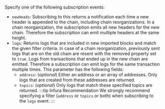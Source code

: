 Specify one of the following subscription events:

- `newHeads`: Subscribing to this returns a notification each time a new header is appended to the chain, including chain reorganizations. In a chain reorganization, the subscription emits all new headers for the new chain. Therefore the subscription can emit multiple headers at the same height.
- `logs`: Returns logs that are included in new imported blocks and match the given filter criteria. In case of a chain reorganization, previously sent logs that are on the old chain are resent with the removed property set to `true`. Logs from transactions that ended up in the new chain are emitted. Therefore a subscription can emit logs for the same transaction multiple times. This parameter has the following fields:
  - `address`: (_optional_) Either an address or an array of addresses. Only logs that are created from these addresses are returned.
  - `topics`: (_optional_) Only logs that match these specified topics are returned.
  :::tip Infura Recommendation
  We strongly recommend specifying a filter (`address` or `topics` or both) when subscribing to the `logs` event.
  :::
